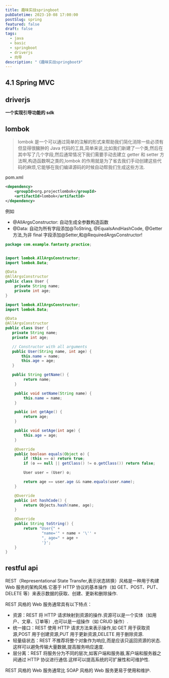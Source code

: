 ```yaml
---
title: 趣味实战springboot
pubDatetime: 2023-10-08 17:00:00
postSlug: spring
featured: false
draft: false
tags:
  - java
  - basic
  - springboot
  - driverjs
  - 向导
description: "《趣味实战springboot》"
---
```


## 4.1 Spring MVC

## driverjs

**一个实现引导功能的 sdk**


<Demo
  client:load
  elements='[
    {"element":"#driverjs","popover":{"title":"driverjs","description":"driverjs很强哟,实现了向导的功能","side":"top","align":"start"}},
    {"element":"header","popover":{"title":"header","description":"这里是页面的header","doneBtnText":"完成"}},
    { "popover": { "title": "Happy Coding", "description": "欢迎来到猎奇者的世界👏👏👏👏👏👏,输入hh解锁VIP"}}    ]'
/>
## lombok

> lombok 是一个可以通过简单的注解的形式来帮助我们简化消除一些必须有但显得很臃肿的 Java 代码的工具,简单来说,比如我们新建了一个类,然后在其中写了几个字段,然后通常情况下我们需要手动去建立 getter 和 setter 方法啊,构造函数啊之类的,lombok 的作用就是为了省去我们手动创建这些代码的麻烦,它能够在我们编译源码的时候自动帮我们生成这些方法.

pom.xml

```xml
<dependency>
    <groupId>org.projectlombok</groupId>
    <artifactId>lombok</artifactId>
</dependency>
```

例如

- @AllArgsConstructor: 自动生成全参数构造函数
- @Data: 自动为所有字段添加@ToString, @EqualsAndHashCode, @Getter 方法,为非 final 字段添加@Setter,和@RequiredArgsConstructor!

```java
package com.example.fantasty.practice;


import lombok.AllArgsConstructor;
import lombok.Data;

@Data
@AllArgsConstructor
public class User {
    private String name;
    private int age;
}
```

```java
import lombok.AllArgsConstructor;
import lombok.Data;

@Data
@AllArgsConstructor
public class User {
   private String name;
   private int age;

   // Constructor with all arguments
   public User(String name, int age) {
       this.name = name;
       this.age = age;
   }

   public String getName() {
        return name;
    }

    public void setName(String name) {
        this.name = name;
    }

    public int getAge() {
        return age;
    }

    public void setAge(int age) {
        this.age = age;
    }

    @Override
    public boolean equals(Object o) {
        if (this == o) return true;
        if (o == null || getClass() != o.getClass()) return false;

        User user = (User) o;

        return age == user.age && name.equals(user.name);
    }

    @Override
    public int hashCode() {
        return Objects.hash(name, age);
    }

    @Override
    public String toString() {
        return "User{" +
                "name='" + name + '\'' +
                ", age=" + age +
                '}';
    }
}
```

## restful api

REST（Representational State Transfer,表示状态转换）风格是一种用于构建 Web 服务的架构风格.它基于 HTTP 协议的基本操作（如 GET、POST、PUT、DELETE 等）来表示数据的获取、创建、更新和删除操作.

REST 风格的 Web 服务通常具有以下特点：

- 资源：REST 将 HTTP 请求映射到资源的操作.资源可以是一个实体（如用户、文章、订单等）,也可以是一组操作（如 CRUD 操作）.
- 统一接口：REST 使用 HTTP 请求方法来表示操作,如 GET 用于获取资源,POST 用于创建资源,PUT 用于更新资源,DELETE 用于删除资源.
- 轻量级状态：REST 不推荐将整个对象作为响应,而是应该只返回资源的状态.这样可以避免传输大量数据,提高服务响应速度.
- 层分离：REST 将服务分为不同的层次,如客户端和服务器,客户端和服务器之间通过 HTTP 协议进行通信.这样可以提高系统的可扩展性和可维护性.

REST 风格的 Web 服务通常比 SOAP 风格的 Web 服务更易于使用和维护.
